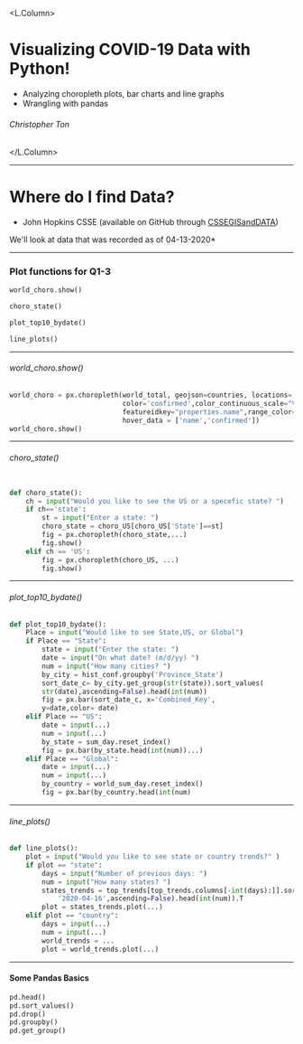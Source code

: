 
<L.Column>

# Visualizing COVID-19 Data with Python!


* Analyzing choropleth plots, bar charts and line graphs
* Wrangling with pandas

###### Christopher Ton
</L.Column>



---
# Where do I find Data?


- John Hopkins CSSE (available on GitHub through [CSSEGISandDATA](https://github.com/CSSEGISandData/COVID-19))

<Note>
We'll look at data that was recorded as of 04-13-2020*
</Note>


---

### Plot functions for Q1-3


```python
world_choro.show()

choro_state()

plot_top10_bydate()

line_plots()
```
---

###### world_choro.show()

```python
world_choro = px.choropleth(world_total, geojson=countries, locations='name',
                            color='confirmed',color_continuous_scale="Viridis",
                            featureidkey="properties.name",range_color=(0, 60000),
                            hover_data = ['name','confirmed'])
world_choro.show()
```

---

###### choro_state()
```python

def choro_state(): 
    ch = input("Would you like to see the US or a specefic state? ")
    if ch=='state':
        st = input("Enter a state: ")
        choro_state = choro_US[choro_US['State']==st]
        fig = px.choropleth(choro_state,...)
        fig.show()
    elif ch == 'US':
        fig = px.choropleth(choro_US, ...)
        fig.show()

```
---
###### plot_top10_bydate()
```python
def plot_top10_bydate():
    Place = input("Would like to see State,US, or Global")
    if Place == "State":
        state = input("Enter the state: ")
        date = input("On what date? (m/d/yy) ")
        num = input("How many cities? ")
        by_city = hist_conf.groupby('Province_State')
        sort_date_c= by_city.get_group(str(state)).sort_values(
        str(date),ascending=False).head(int(num))
        fig = px.bar(sort_date_c, x='Combined_Key', 
        y=date,color= date)
    elif Place == "US":
        date = input(...)
        num = input(...)
        by_state = sum_day.reset_index()
        fig = px.bar(by_state.head(int(num))...)
    elif Place == "Global":
        date = input(...)
        num = input(...)
        by_country = world_sum_day.reset_index()
        fig = px.bar(by_country.head(int(num)
```
---

###### line_plots()

```python
def line_plots():
    plot = input("Would you like to see state or country trends?" )    
    if plot == "state":
        days = input("Number of previous days: ")
        num = input("How many states? ")
        states_trends = top_trends[top_trends.columns[-int(days):]].sort_values(
            '2020-04-16',ascending=False).head(int(num)).T
        plot = states_trends.plot(...)
    elif plot == "country":
        days = input(...)
        num = input(...)
        world_trends = ...
        plot = world_trends.plot(...)
```

---

#### Some Pandas Basics 

 ```python
pd.head()
pd.sort_values()
pd.drop()
pd.groupby()
pd.get_group()
```


